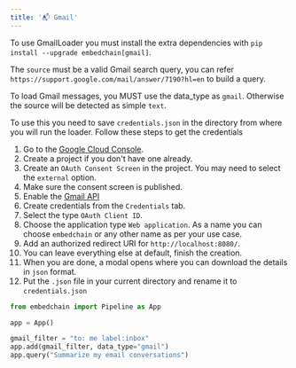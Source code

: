 ```yaml
---
title: '📬 Gmail'
---
```


To use GmailLoader you must install the extra dependencies with `pip install --upgrade embedchain[gmail]`.

The `source` must be a valid Gmail search query, you can refer `https://support.google.com/mail/answer/7190?hl=en` to build a query.

To load Gmail messages, you MUST use the data_type as `gmail`. Otherwise the source will be detected as simple `text`.

To use this you need to save `credentials.json` in the directory from where you will run the loader. Follow these steps to get the credentials

1. Go to the [Google Cloud Console](https://console.cloud.google.com/apis/credentials).
2. Create a project if you don't have one already.
3. Create an `OAuth Consent Screen` in the project. You may need to select the `external` option.
4. Make sure the consent screen is published.
5. Enable the [Gmail API](https://console.cloud.google.com/apis/api/gmail.googleapis.com)
6. Create credentials from the `Credentials` tab.
7. Select the type `OAuth Client ID`.
8. Choose the application type `Web application`. As a name you can choose `embedchain` or any other name as per your use case.
9. Add an authorized redirect URI for `http://localhost:8080/`.
10. You can leave everything else at default, finish the creation.
11. When you are done, a modal opens where you can download the details in `json` format.
12. Put the `.json` file in your current directory and rename it to `credentials.json`

```python
from embedchain import Pipeline as App

app = App()

gmail_filter = "to: me label:inbox"
app.add(gmail_filter, data_type="gmail")
app.query("Summarize my email conversations")
```